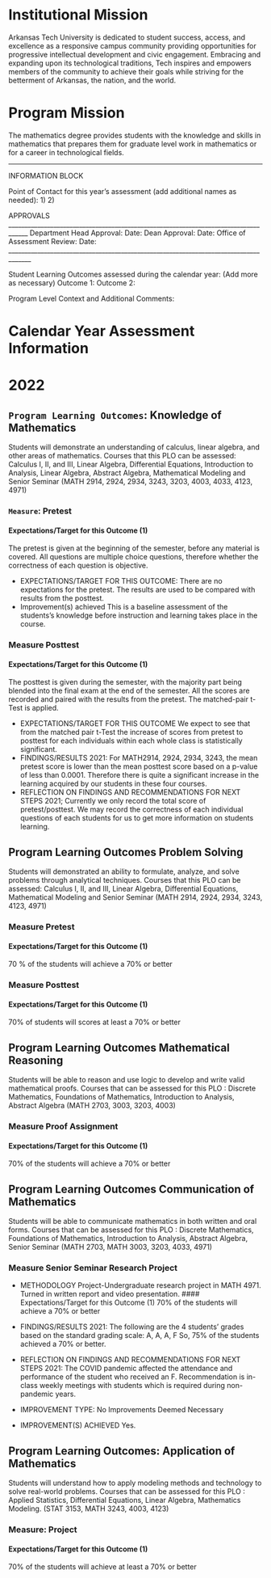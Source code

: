 
# Institutional Mission {.unnumbered}
Arkansas Tech University is dedicated to student success, access, and excellence as a responsive campus community providing opportunities for progressive intellectual development and civic engagement. Embracing and expanding upon its technological traditions, Tech inspires and empowers members of the community to achieve their goals while striving for the betterment of Arkansas, the nation, and the world.

# Program Mission {.unnumbered}
The mathematics degree provides students with the knowledge and skills in mathematics that prepares them for graduate level work in mathematics or for a career in technological fields.

____________________________________________________________________________________
INFORMATION BLOCK

Point of Contact for this year's assessment (add additional names as needed):
1)
2)

APPROVALS
____________________________________________________________________________________
Department Head Approval:         	Date: 
Dean Approval:       				Date: 
Office of Assessment Review:       	Date: 
_____________________________________________________________________________________

Student Learning Outcomes assessed during the calendar year:
 (Add more as necessary)
       Outcome 1:
       Outcome 2: 

Program Level Context and Additional Comments:

# Calendar Year Assessment Information {.unnumbered}


# 2022

## `Program Learning Outcomes`: Knowledge of Mathematics
Students will demonstrate an understanding of calculus, linear algebra, and other areas of mathematics. Courses that this PLO can be assessed: Calculus I, II, and III, Linear Algebra, Differential Equations, Introduction to Analysis, Linear Algebra, Abstract Algebra, Mathematical Modeling and Senior Seminar
(MATH 2914, 2924, 2934, 3243, 3203, 4003, 4033, 4123, 4971)

###  `Measure`: Pretest

#### Expectations/Target for this Outcome (1)
The pretest is given at the beginning of the semester, before any material is covered. All questions are multiple choice questions, therefore whether the correctness of each question is objective.

- EXPECTATIONS/TARGET FOR THIS OUTCOME: 
    There are no expectations for the pretest. The results are used to be compared with results from the posttest.
- Improvement(s) achieved
    This is a baseline assessment of the students's knowledge before instruction and learning takes place in the course.

### Measure Posttest

#### Expectations/Target for this Outcome (1)

The posttest is given during the semester, with the majority part being blended into the final exam at the end of the semester. All the scores are recorded and paired with the results from the pretest. The matched-pair t-Test is applied.

- EXPECTATIONS/TARGET FOR THIS OUTCOME
    We expect to see that from the matched pair t-Test the increase of scores from pretest to posttest for each individuals within each whole class is statistically significant.
- FINDINGS/RESULTS
    2021: For MATH2914, 2924, 2934, 3243, the mean pretest score is lower than the mean posttest score based on a p-value of less than 0.0001. Therefore there is quite a significant increase in the learning acquired by our students in these four courses.
- REFLECTION ON FINDINGS AND RECOMMENDATIONS FOR NEXT STEPS
    2021; Currently we only record the total score of pretest/posttest. We may record the correctness of each individual questions of each students for us to get more information on students learning.

##  Program Learning Outcomes Problem Solving
Students will demonstrated an ability to formulate, analyze, and solve problems through analytical techniques. Courses that this PLO can be assessed: Calculus I, II, and III, Linear Algebra, Differential Equations, Mathematical Modeling and Senior Seminar
(MATH 2914, 2924, 2934, 3243, 4123, 4971)

### Measure Pretest

#### Expectations/Target for this Outcome (1)
70 % of the students will achieve a 70% or better

### Measure Posttest

#### Expectations/Target for this Outcome (1)
70% of students will scores at least a 70% or better

## Program Learning Outcomes Mathematical Reasoning
Students will be able to reason and use logic to develop and write valid mathematical proofs. Courses that can be assessed for this PLO : Discrete Mathematics, Foundations of Mathematics, Introduction to Analysis, Abstract Algebra (MATH 2703, 3003, 3203, 4003)

### Measure Proof Assignment
#### Expectations/Target for this Outcome (1)
70% of the students will achieve a 70% or better

## Program Learning Outcomes Communication of Mathematics
Students will be able to communicate mathematics in both written and oral forms.  Courses that can be assessed for this PLO : Discrete Mathematics, Foundations of Mathematics, Introduction to Analysis, Abstract Algebra, Senior Seminar (MATH 2703, MATH 3003, 3203, 4033, 4971)

### Measure Senior Seminar Research Project

- METHODOLOGY
    Project-Undergraduate research project in MATH 4971. Turned in written report and video presentation.
#### Expectations/Target for this Outcome (1)
70% of the students will achieve a 70% or better

- FINDINGS/RESULTS
    2021: The following are the 4 students' grades based on the standard grading scale:
    A, A, A, F
    So, 75% of the students achieved a 70% or better.
- REFLECTION ON FINDINGS AND RECOMMENDATIONS FOR NEXT STEPS
    2021: The COVID pandemic affected the attendance and performance of the student who received an F. Recommendation is in-class weekly meetings with students which is required during non-pandemic years.
- IMPROVEMENT TYPE:
    No Improvements Deemed Necessary
- IMPROVEMENT(S) ACHIEVED
    Yes.

## Program Learning Outcomes: Application of Mathematics
Students will understand how to apply modeling methods and technology to solve real-world problems. Courses that can be assessed for this PLO :  Applied Statistics, Differential Equations, Linear Algebra, Mathematics Modeling. (STAT 3153, MATH 3243, 4003, 4123)

### Measure: Project

#### Expectations/Target for this Outcome (1)
70% of the students will achieve at least a 70% or better